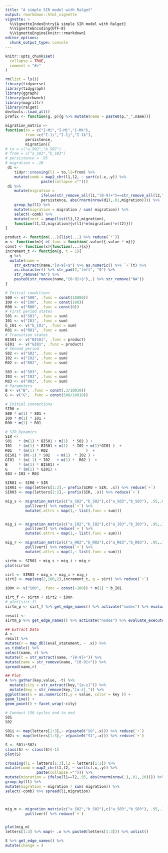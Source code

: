 ```yaml
---
title: "A simple SIR model with Ralget"
output: rmarkdown::html_vignette
vignette: >
  %\VignetteIndexEntry{A simple SIR model with Ralget}
  %\VignetteEncoding{UTF-8}
  %\VignetteEngine{knitr::rmarkdown}
editor_options: 
  chunk_output_type: console
---
```


```r
knitr::opts_chunk$set(
  collapse = TRUE,
  comment = "#>"
)

```

```r
rm(list = ls())
library(tidyverse)
library(tidygraph)
library(ggraph)
library(patchwork)
library(magrittr)
library(ralget)
devtools::load_all()
prefix <- function(g, p){g %>% mutate(name = paste0(p,"_",name))}

migration_matrix <- 
function(to = c("I-Mi","I-Mj","I-Mk"), 
         from =c("I-1i","I-1j","I-1k"), 
         persistence, 
         migration){
# to = c("a_S02","b_S02")
# from = c("a_S03","b_S03")
# persistence = .95
# migration = .10 
 d1 <-  
    tidyr::crossing(l1 = to,l2=from) %>%
    mutate(comb = map2_chr(l1,l2, ~ sort(c(.x,.y)) %>% 
                paste(collapse ="")))  
 d1 %>% 
    mutate(migration = 
                ifelse(str_remove_all(l1,"[0-9]+")==str_remove_all(l2,"[0-9]+"),
                persistence, abs(rnorm(nrow(d1),.01,migration)))) %>%   
    group_by(l1) %>% 
    mutate(migration = migration / sum( migration)) %>%
    select(-comb) %>%
    mutate(vert = pmap(list(l1,l2,migration),
    function(l1,l2,migration){v(l1)*m(migration)*v(l2)}))
}

```

```r
product <- function(...){list(...) %>% reduce(`*`)}
m <- function(m){ e(.func = function(.value){.value * m})}
const <- function(x){function(...){x}}
increment_t <- function(g, t = 1){
  g %>% 
  mutate(name = 
    str_extract(name,"[0-9]+$") %>% as.numeric() %>% `+`(t) %>% 
    as.character() %>% str_pad(2,"left", "0") %>% 
    str_remove("NA") %>% 
    paste0(str_remove(name,"[0-9]+$"),.) %>% str_remove("NA"))
}
```



```r
# Initial conditions
S00 <- v("S00", .func = const(10000))
I00 <- v("I00", .func = const(100))
R00 <- v("R00", .func = const(0))
# First period states 
S01 <- v("S01", .func = sum)
I01 <- v("I01", .func = sum)
b_I01 <- v("b_I01", .func = sum)
R01 <- v("R01", .func = sum)
# Transition states 
BIS01 <- v("BIS01", .func = product)
GI01  <- v("GI01", .func = product)
# Second period
S02 <- v("S02", .func = sum)
I02 <- v("I02", .func = sum)
R02 <- v("R02", .func = sum)

S03 <- v("S03", .func = sum)
I03 <- v("I03", .func = sum)
R03 <- v("R03", .func = sum)
# Parameters 
B <- v("B", .func = const(.3/10010))
G <- v("G", .func = const(500/10010))
```


```r
# Initial connections
SIR0 <-
S00 * m(1) * S01 + 
I00 * m(1) * I01 + 
R00 * m(1) * R01 

# SIR Dynamics 
SIR <- 
S01   * (m(1) * BIS01 + m(1)  * S02 ) +
I01   * (m(1) * BIS01 + m(1)  * I02 + m(1)*GI01 )  +
R01   * (m(1) * R02                 )  +
BIS01 * (m(-1) * S02   + m(1)  * I02 ) + 
GI01  * (m(-1) * I02   + m(1) *  R02 )  +
B     * (m(1) * BIS01) +
G     * (m(1) * GI01) +
S03 + I03 + R03

SIR01 <- SIR0 + SIR
SIR01 <- map(letters[1:2],~ prefix(SIR0 + SIR, .x)) %>% reduce(`+`) 
SIR03 <- map(letters[1:2],~ prefix(SIR, .x)) %>% reduce(`+`) 

mig_s <- migration_matrix(c("a_S02","b_S02"),c("a_S03","b_S03"), .55,.001) %>% 
         pull(vert) %>% reduce(`+`) %>%
         mutate(.attrs = map(1,~ list(.func = sum)))


mig_i <- migration_matrix(c("a_I02","b_I02"),c("a_I03","b_I03"), .95,.10) %>% 
         pull(vert) %>% reduce(`+`) %>%
         mutate(.attrs = map(1,~ list(.func = sum)))

mig_r <- migration_matrix(c("a_R02","b_R02"),c("a_R03","b_R03"), .95,.10) %>% 
         pull(vert) %>% reduce(`+`) %>%
         mutate(.attrs = map(1,~ list(.func = sum)))

sirtm <- SIR01 + mig_s + mig_i + mig_r
plot(sirtm) 

sirt <- SIR03 + mig_s + mig_i + mig_r
sirt2 <- map(seq(2,100,2),increment_t, g = sirt) %>% reduce(`+`)

i00n <- v("i00", .func = const(-100)) * m(1) * b_I01 

sirt_f <- sirtm + sirt2 + i00n
# plot(sirt_f)
sirtm_p <- sirt_f %>% get_edge_names() %>% activate("nodes") %>% evaluate_prepare()  

result <- 
sirtm_p %>% get_edge_names() %>% activate("nodes") %>% evaluate_execute() 


```

```r
## Extract Data
A <- 
result %>%
mutate(r = map_dbl(eval_statement, ~ .x)) %>% 
as_tibble() %>% 
select(name, r) %>% 
mutate(t = str_extract(name, "[0-9]+")) %>% 
mutate(name = str_remove(name, "[0-9]+")) %>% 
spread(name,r)

## Plot
A %>% gather(key,value, -t) %>% 
  mutate(city = str_extract(key,"[a-z]")) %>%
  mutate(key = str_remove(key,"[a-z]_")) %>%
ggplot(aes(x = as.numeric(t),y = value, color = key )) + 
geom_line() + 
geom_point() + facet_wrap(~city)
```


```r
# Connect 150 cycles end to end
S01
S02

S01i <- map(letters[1:3],~ v(paste0("S0",.x))) %>% reduce(`+`)
S02i <- map(letters[1:3],~ v(paste0("S1",.x))) %>% reduce(`+`)

S <- S01i*S02i
class(S) <- class(S)[-1]
plot(S)

crossing(l1 = letters[1:3],l2 = letters[1:3]) %>%
mutate(comb = map2_chr(l1,l2, ~ sort(c(.x,.y)) %>% 
              paste(collapse =""))) %>% 
mutate(migration = ifelse(l1==l2,.95, abs(rnorm(nrow(.),.01,.10)))) %>%   
group_by(l1) %>% 
mutate(migration = migration / sum( migration)) %>%
select(-comb) %>% spread(l1,migration)



mig_m <- migration_matrix(c("a_S02","b_S02"),c("a_S03","b_S03"), .95,.10) %>% 
         pull(vert) %>% reduce(`+`)


plot(mig_m)
letters[1:3] %>% map(~ .x %>% paste0(letters[1:3])) %>% unlist()

S %>% get_edge_names() %>%
mutate(change = )

```
















